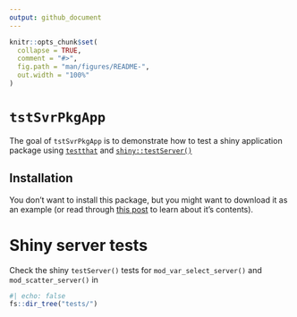 ```yaml
---
output: github_document
---
```


<!-- README.md is generated from README.Rmd. Please edit that file -->

```r
knitr::opts_chunk$set(
  collapse = TRUE,
  comment = "#>",
  fig.path = "man/figures/README-",
  out.width = "100%"
)
```

# `tstSvrPkgApp`

<!-- badges: start -->
<!-- badges: end -->

The goal of `tstSvrPkgApp` is to demonstrate how to test a shiny application package using [`testthat`](https://testthat.r-lib.org/) and [`shiny::testServer()`](https://search.r-project.org/CRAN/refmans/shiny/html/testServer.html)

## Installation

You don't want to install this package, but you might want to download it as an example (or read through [this post](https://mjfrigaard.github.io/posts/test-shiny-p2/) to learn about it's contents).

# Shiny server tests 

Check the shiny `testServer()` tests for `mod_var_select_server()` and `mod_scatter_server()` in

```r
#| echo: false
fs::dir_tree("tests/")
```





